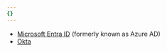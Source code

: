 ```yaml
---
{}
---
```


- [Microsoft Entra ID](/cloudflare-one/identity/idp-integration/entra-id/) (formerly known as Azure AD)
- [Okta](/cloudflare-one/identity/idp-integration/okta/)
